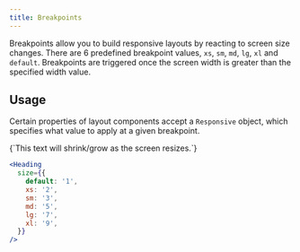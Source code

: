```yaml
---
title: Breakpoints
---
```


Breakpoints allow you to build responsive layouts by reacting to screen size changes.
There are 6 predefined breakpoint values, `xs`, `sm`, `md`, `lg`, `xl` and `default`.
Breakpoints are triggered once the screen width is greater than the specified width value.

<Example>
  <DataTable
    data={[
      { id: 1, name: 'default', device: 'Phones (portrait)', width: '0px' },
      { id: 2, name: 'xs', device: 'Phones (landscape)', width: '520px' },
      { id: 3, name: 'sm', device: 'Tablets (portrait)', width: '728px' },
      { id: 4, name: 'md', device: 'Tablets (landscape)', width: '1024px' },
      { id: 5, name: 'lg', device: 'Laptops', width: '1280px' },
      { id: 6, name: 'xl', device: 'Desktops', width: '1640px' },
    ]}
  >
    <DataColumn id="name" label="Size" />
    <DataColumn id="device" label="Device" />
    <DataColumn id="width" label="Width" />
  </DataTable>
</Example>

## Usage

Certain properties of layout components accept a `Responsive` object, which specifies what value
to apply at a given breakpoint.

<Example>
  <Heading
    size={{
      default: '1',
      xs: '2',
      sm: '3',
      md: '5',
      lg: '6',
      xl: '7',
    }}
  >
    {`This text will shrink/grow as the screen resizes.`}
  </Heading>
</Example>

```jsx
<Heading
  size={{
    default: '1',
    xs: '2',
    sm: '3',
    md: '5',
    lg: '7',
    xl: '9',
  }}
/>
```
